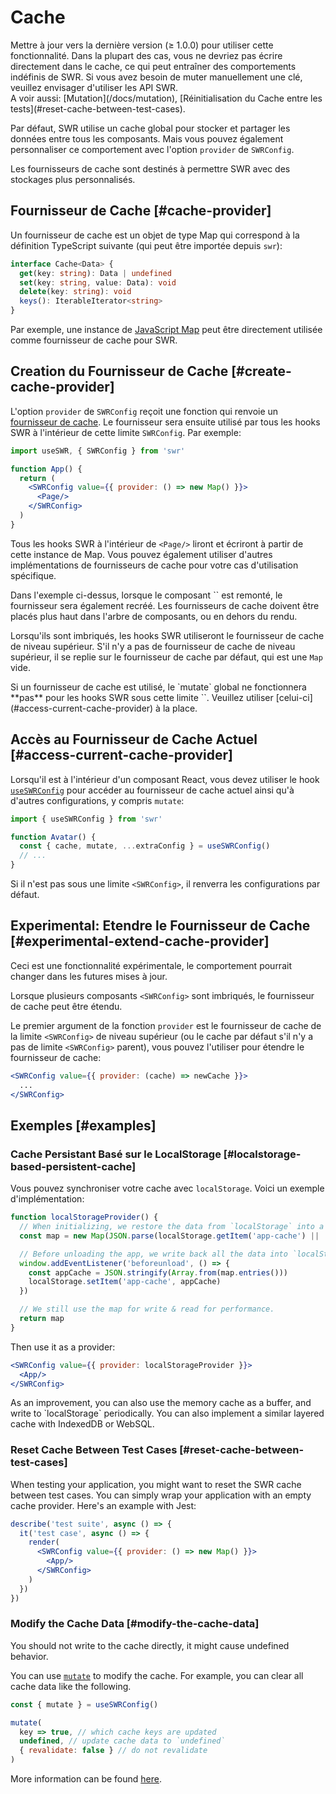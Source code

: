 
# Cache

<Callout>
  Mettre à jour vers la dernière version (≥ 1.0.0) pour utiliser cette fonctionnalité.
</Callout>

<Callout emoji="⚠️">
  Dans la plupart des cas, vous ne devriez pas écrire directement dans le cache, ce qui peut entraîner des comportements indéfinis de SWR. Si vous avez besoin de muter manuellement une clé, veuillez envisager d'utiliser les API SWR.<br/>
  A voir aussi: [Mutation](/docs/mutation), [Réinitialisation du Cache entre les tests](#reset-cache-between-test-cases).
</Callout>

Par défaut, SWR utilise un cache global pour stocker et partager les données entre tous les composants. Mais vous pouvez également personnaliser ce comportement avec l'option `provider` de `SWRConfig`.

Les fournisseurs de cache sont destinés à permettre SWR avec des stockages plus personnalisés.

## Fournisseur de Cache [#cache-provider]

Un fournisseur de cache est un objet de type Map qui correspond à la définition TypeScript suivante (qui peut être importée depuis `swr`):

```typescript
interface Cache<Data> {
  get(key: string): Data | undefined
  set(key: string, value: Data): void
  delete(key: string): void
  keys(): IterableIterator<string>
}
```

Par exemple, une instance de [JavaScript Map](https://developer.mozilla.org/en-US/docs/Web/JavaScript/Reference/Global_Objects/Map) peut être directement utilisée comme fournisseur de cache pour SWR.

## Creation du Fournisseur de Cache [#create-cache-provider]

L'option `provider` de `SWRConfig` reçoit une fonction qui renvoie un [fournisseur de cache](#cache-provider). Le fournisseur sera ensuite utilisé par tous les hooks SWR à l'intérieur de cette limite `SWRConfig`. Par exemple:

```jsx
import useSWR, { SWRConfig } from 'swr'

function App() {
  return (
    <SWRConfig value={{ provider: () => new Map() }}>
      <Page/>
    </SWRConfig>
  )
}
```

Tous les hooks SWR à l'intérieur de `<Page/>` liront et écriront à partir de cette instance de Map. Vous pouvez également utiliser d'autres implémentations de fournisseurs de cache pour votre cas d'utilisation spécifique.

<Callout>
  Dans l'exemple ci-dessus, lorsque le composant `<App/>` est remonté, le fournisseur sera également recréé. Les fournisseurs de cache doivent être placés plus haut dans l'arbre de composants, ou en dehors du rendu.
</Callout>


<div className="my-8">
  <Cache/>
</div>

Lorsqu'ils sont imbriqués, les hooks SWR utiliseront le fournisseur de cache de niveau supérieur. S'il n'y a pas de fournisseur de cache de niveau supérieur, il se replie sur le fournisseur de cache par défaut, qui est une `Map` vide.

<Callout emoji="⚠️">
  Si un fournisseur de cache est utilisé, le `mutate` global ne fonctionnera **pas** pour les hooks SWR sous cette limite `<SWRConfig>`. Veuillez utiliser [celui-ci](#access-current-cache-provider) à la place.
</Callout>

## Accès au Fournisseur de Cache Actuel [#access-current-cache-provider]

Lorsqu'il est à l'intérieur d'un composant React, vous devez utiliser le hook [`useSWRConfig`](/docs/global-configuration#access-to-global-configurations) pour accéder au fournisseur de cache actuel ainsi qu'à d'autres configurations, y compris `mutate`:

```jsx
import { useSWRConfig } from 'swr'

function Avatar() {
  const { cache, mutate, ...extraConfig } = useSWRConfig()
  // ...
}
```

Si il n'est pas sous une limite `<SWRConfig>`, il renverra les configurations par défaut.

## Experimental: Etendre le Fournisseur de Cache [#experimental-extend-cache-provider]

<Callout emoji="🧪">
  Ceci est une fonctionnalité expérimentale, le comportement pourrait changer dans les futures mises à jour.
</Callout>

Lorsque plusieurs composants `<SWRConfig>` sont imbriqués, le fournisseur de cache peut être étendu.

Le premier argument de la fonction `provider` est le fournisseur de cache de la limite `<SWRConfig>` de niveau supérieur (ou le cache par défaut s'il n'y a pas de limite `<SWRConfig>` parent), vous pouvez l'utiliser pour étendre le fournisseur de cache:

```jsx
<SWRConfig value={{ provider: (cache) => newCache }}>
  ...
</SWRConfig>
```

## Exemples [#examples]

### Cache Persistant Basé sur le LocalStorage [#localstorage-based-persistent-cache]

Vous pouvez synchroniser votre cache avec `localStorage`. Voici un exemple d'implémentation:

```jsx
function localStorageProvider() {
  // When initializing, we restore the data from `localStorage` into a map.
  const map = new Map(JSON.parse(localStorage.getItem('app-cache') || '[]'))

  // Before unloading the app, we write back all the data into `localStorage`.
  window.addEventListener('beforeunload', () => {
    const appCache = JSON.stringify(Array.from(map.entries()))
    localStorage.setItem('app-cache', appCache)
  })

  // We still use the map for write & read for performance.
  return map
}
```

Then use it as a provider:

```jsx
<SWRConfig value={{ provider: localStorageProvider }}>
  <App/>
</SWRConfig>
```

<Callout>
  As an improvement, you can also use the memory cache as a buffer, and write to `localStorage` periodically. You can also implement a similar layered cache with IndexedDB or WebSQL.
</Callout>

### Reset Cache Between Test Cases [#reset-cache-between-test-cases]

When testing your application, you might want to reset the SWR cache between test cases. You can simply wrap your application with an empty cache provider. Here's an example with Jest:

```jsx
describe('test suite', async () => {
  it('test case', async () => {
    render(
      <SWRConfig value={{ provider: () => new Map() }}>
        <App/>
      </SWRConfig>
    )
  })
})
```

### Modify the Cache Data [#modify-the-cache-data]

<Callout emoji="🚨" type="error">
  You should not write to the cache directly, it might cause undefined behavior.
</Callout>

You can use [`mutate`](/docs/mutation) to modify the cache. For example, you can clear all cache data like the following.

```jsx
const { mutate } = useSWRConfig()

mutate(
  key => true, // which cache keys are updated
  undefined, // update cache data to `undefined`
  { revalidate: false } // do not revalidate
)
```

More information can be found [here](/docs/arguments#multiple-arguments).
